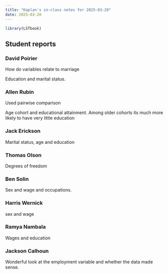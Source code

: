 ```yaml
---
title: "Kaplan's in-class notes for 2025-03-20"
date: 2025-03-20
---
```


```r
library(LSTbook)
```

## Student reports

### David Poirier

How do variables relate to marriage

Education and marital status.

### Allen Rubin

Used pairwise comparison

Age cohort and educational attainment. Among older cohorts its much more likely to have very little education

### Jack Erickson

Marital status, age and education


### Thomas Olson

Degrees of freedom

### Ben Solin

Sex and wage and occupations.


### Harris Wernick

sex and wage 

### Ramya Nambala

Wages and education


### Jackson Calhoun

Wonderful look at the employment variable and whether the data made sense.



